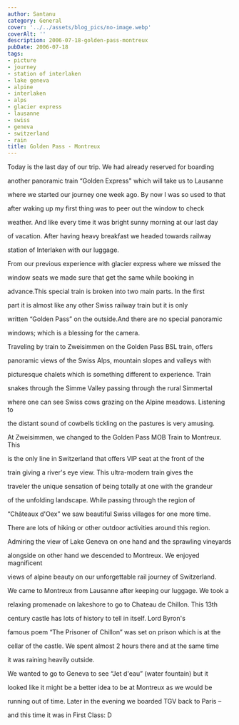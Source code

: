 ```yaml
---
author: Santanu
category: General
cover: '../../assets/blog_pics/no-image.webp'
coverAlt: ''
description: 2006-07-18-golden-pass-montreux
pubDate: 2006-07-18
tags:
- picture
- journey
- station of interlaken
- lake geneva
- alpine
- interlaken
- alps
- glacier express
- lausanne
- swiss
- geneva
- switzerland
- rain
title: Golden Pass - Montreux
---
```


Today is the last day of our trip. We had already reserved for boarding

another panoramic train “Golden Express" which will take us to Lausanne

where we started our journey one week ago. By now I was so used to that

after waking up my first thing was to peer out the window to check

weather. And like every time it was bright sunny morning at our last day

of vacation. After having heavy breakfast we headed towards railway

station of Interlaken with our luggage.



  







From our previous experience with glacier express where we missed the

window seats we made sure that get the same while booking in

advance.This special train is broken into two main parts. In the first

part it is almost like any other Swiss railway train but it is only

written “Golden Pass” on the outside.And there are no special panoramic

windows; which is a blessing for the camera.



  



  

Traveling by train to Zweisimmen on the Golden Pass BSL train, offers

panoramic views of the Swiss Alps, mountain slopes and valleys with

picturesque chalets which is something different to experience. Train

snakes through the Simme Valley passing through the rural Simmertal

where one can see Swiss cows grazing on the Alpine meadows. Listening to

the distant sound of cowbells tickling on the pastures is very amusing.



  



  






At Zweisimmen, we changed to the Golden Pass MOB Train to Montreux. This

is the only line in Switzerland that offers VIP seat at the front of the

train giving a river's eye view. This ultra-modern train gives the

traveler the unique sensation of being totally at one with the grandeur

of the unfolding landscape. While passing through the region of

“Châteaux d'Oex” we saw beautiful Swiss villages for one more time.

There are lots of hiking or other outdoor activities around this region.

Admiring the view of Lake Geneva on one hand and the sprawling vineyards

alongside on other hand we descended to Montreux. We enjoyed magnificent

views of alpine beauty on our unforgettable rail journey of Switzerland.



  

We came to Montreux from Lausanne after keeping our luggage. We took a

relaxing promenade on lakeshore to go to Chateau de Chillon. This 13th

century castle has lots of history to tell in itself. Lord Byron's

famous poem “The Prisoner of Chillon” was set on prison which is at the

cellar of the castle. We spent almost 2 hours there and at the same time

it was raining heavily outside.



  

We wanted to go to Geneva to see “Jet d'eau” (water fountain) but it

looked like it might be a better idea to be at Montreux as we would be

running out of time. Later in the evening we boarded TGV back to Paris –

and this time it was in First Class: D